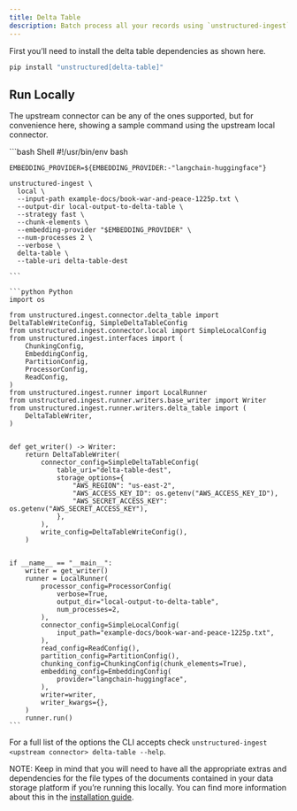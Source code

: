 ```yaml
---
title: Delta Table 
description: Batch process all your records using `unstructured-ingest` to store structured outputs locally on your filesystem and upload those local files to a Delta Table.
---
```


First you’ll need to install the delta table dependencies as shown here.

```bash
pip install "unstructured[delta-table]"

```


## Run Locally

The upstream connector can be any of the ones supported, but for convenience here, showing a sample command using the upstream local connector.

<CodeGroup>
    ```bash Shell
    #!/usr/bin/env bash
    
    EMBEDDING_PROVIDER=${EMBEDDING_PROVIDER:-"langchain-huggingface"}
    
    unstructured-ingest \
      local \
      --input-path example-docs/book-war-and-peace-1225p.txt \
      --output-dir local-output-to-delta-table \
      --strategy fast \
      --chunk-elements \
      --embedding-provider "$EMBEDDING_PROVIDER" \
      --num-processes 2 \
      --verbose \
      delta-table \
      --table-uri delta-table-dest
    
    ```
    
    ```python Python 
    import os
    
    from unstructured.ingest.connector.delta_table import DeltaTableWriteConfig, SimpleDeltaTableConfig
    from unstructured.ingest.connector.local import SimpleLocalConfig
    from unstructured.ingest.interfaces import (
        ChunkingConfig,
        EmbeddingConfig,
        PartitionConfig,
        ProcessorConfig,
        ReadConfig,
    )
    from unstructured.ingest.runner import LocalRunner
    from unstructured.ingest.runner.writers.base_writer import Writer
    from unstructured.ingest.runner.writers.delta_table import (
        DeltaTableWriter,
    )
    
    
    def get_writer() -> Writer:
        return DeltaTableWriter(
            connector_config=SimpleDeltaTableConfig(
                table_uri="delta-table-dest",
                storage_options={
                    "AWS_REGION": "us-east-2",
                    "AWS_ACCESS_KEY_ID": os.getenv("AWS_ACCESS_KEY_ID"),
                    "AWS_SECRET_ACCESS_KEY": os.getenv("AWS_SECRET_ACCESS_KEY"),
                },
            ),
            write_config=DeltaTableWriteConfig(),
        )
    
    
    if __name__ == "__main__":
        writer = get_writer()
        runner = LocalRunner(
            processor_config=ProcessorConfig(
                verbose=True,
                output_dir="local-output-to-delta-table",
                num_processes=2,
            ),
            connector_config=SimpleLocalConfig(
                input_path="example-docs/book-war-and-peace-1225p.txt",
            ),
            read_config=ReadConfig(),
            partition_config=PartitionConfig(),
            chunking_config=ChunkingConfig(chunk_elements=True),
            embedding_config=EmbeddingConfig(
                provider="langchain-huggingface",
            ),
            writer=writer,
            writer_kwargs={},
        )
        runner.run()
    ```
</CodeGroup>



For a full list of the options the CLI accepts check `unstructured-ingest <upstream connector> delta-table --help`.

NOTE: Keep in mind that you will need to have all the appropriate extras and dependencies for the file types of the documents contained in your data storage platform if you’re running this locally. You can find more information about this in the [installation guide](/installation/overview).
